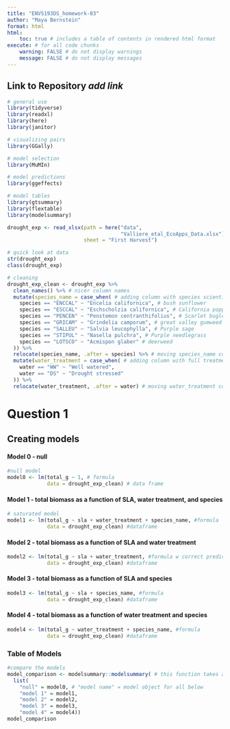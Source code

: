 ```yaml
---
title: "ENVS193DS_homework-03"
author: "Maya Bernstein"
format: html
html: 
    toc: true # includes a table of contents in rendered html format
execute: # for all code chunks
    warning: FALSE # do not display warnings
    message: FALSE # do not display messages
---
```


## Link to Repository *add link* 

```r
# general use
library(tidyverse)
library(readxl)
library(here)
library(janitor)

# visualizing pairs
library(GGally)

# model selection
library(MuMIn)

# model predictions
library(ggeffects)

# model tables
library(gtsummary)
library(flextable)
library(modelsummary)

drought_exp <- read_xlsx(path = here("data", 
                                     "Valliere_etal_EcoApps_Data.xlsx"),
                         sheet = "First Harvest")

# quick look at data 
str(drought_exp)
class(drought_exp)
```

```r
# cleaning
drought_exp_clean <- drought_exp %>% 
  clean_names() %>% # nicer column names
  mutate(species_name = case_when( # adding column with species scientific names
    species == "ENCCAL" ~ "Encelia californica", # bush sunflower
    species == "ESCCAL" ~ "Eschscholzia californica", # California poppy
    species == "PENCEN" ~ "Penstemon centranthifolius", # Scarlet bugler
    species == "GRICAM" ~ "Grindelia camporum", # great valley gumweed
    species == "SALLEU" ~ "Salvia leucophylla", # Purple sage
    species == "STIPUL" ~ "Nasella pulchra", # Purple needlegrass
    species == "LOTSCO" ~ "Acmispon glaber" # deerweed
  )) %>% 
  relocate(species_name, .after = species) %>% # moving species_name column after species
  mutate(water_treatment = case_when( # adding column with full treatment names
    water == "WW" ~ "Well watered",
    water == "DS" ~ "Drought stressed"
  )) %>% 
  relocate(water_treatment, .after = water) # moving water_treatment column after water
```

#  Question 1

## **Creating models**

#### Model 0 - null

```r
#null model
model0 <- lm(total_g ~ 1, # formula
             data = drought_exp_clean) # data frame
```

#### Model 1 -  total biomass as a function of SLA, water treatment, and species

```r
# saturated model
model1 <- lm(total_g ~ sla + water_treatment + species_name, #formula
             data = drought_exp_clean) #dataframe
```

#### Model 2 - total biomass as a function of SLA and water treatment

```r
model2 <- lm(total_g ~ sla + water_treatment, #formula w correct predictors
             data = drought_exp_clean) #dataframe
```

#### Model 3 - total biomass as a function of SLA and species

```r
model3 <- lm(total_g ~ sla + species_name, #formula
             data = drought_exp_clean) #dataframe
```

#### Model 4 - **total biomass as a function of water treatment and species**

```r
model4 <- lm(total_g ~ water_treatment + species_name, #formula
             data = drought_exp_clean) #dataframe
```

### Table of Models 

```r
#compare the models
model_comparison <- modelsummary::modelsummary( # this function takes a list of models
  list( 
    "null" = model0, # "model name" = model object for all below 
    "model 1" = model1,
    "model 2" = model2,
    "model 3" = model3,
    "model 4" = model4))
model_comparison
```
